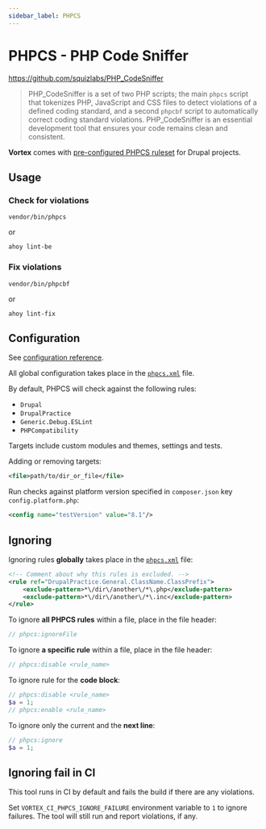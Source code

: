 ```yaml
---
sidebar_label: PHPCS
---
```


# PHPCS - PHP Code Sniffer

https://github.com/squizlabs/PHP_CodeSniffer

> PHP_CodeSniffer is a set of two PHP scripts; the main `phpcs` script that
> tokenizes PHP, JavaScript and CSS files to detect violations of a defined coding
> standard, and a second `phpcbf` script to automatically correct coding standard
> violations. PHP_CodeSniffer is an essential development tool that ensures your
> code remains clean and consistent.

**Vortex** comes with [pre-configured PHPCS ruleset](https://github.com/drevops/scaffold/blob/develop/phpcs.xml) for Drupal projects.

## Usage

### Check for violations

```shell
vendor/bin/phpcs
```
or
```shell
ahoy lint-be
```

### Fix violations

```shell
vendor/bin/phpcbf
```
or
```shell
ahoy lint-fix
```

## Configuration

See [configuration reference](https://github.com/squizlabs/PHP_CodeSniffer/wiki/Configuration-Options).

All global configuration takes place in the [`phpcs.xml`](https://github.com/drevops/scaffold/blob/develop/phpcs.xml) file.

By default, PHPCS will check against the following rules:

- `Drupal`
- `DrupalPractice`
- `Generic.Debug.ESLint`
- `PHPCompatibility`

Targets include custom modules and themes, settings and tests.

Adding or removing targets:
```xml
<file>path/to/dir_or_file</file>
```

Run checks against platform version specified in `composer.json` key `config.platform.php`:
```xml
<config name="testVersion" value="8.1"/>
```

## Ignoring

Ignoring rules **globally** takes place in the [`phpcs.xml`](https://github.com/drevops/scaffold/blob/develop/phpcs.xml) file:
```xml
<!-- Comment about why this rules is excluded. -->
<rule ref="DrupalPractice.General.ClassName.ClassPrefix">
    <exclude-pattern>*\/dir\/another\/*\.php</exclude-pattern>
    <exclude-pattern>*\/dir\/another\/*\.inc</exclude-pattern>
</rule>
```

To ignore **all PHPCS rules** within a file, place in the file header:
```php
// phpcs:ignoreFile
```

To ignore **a specific rule** within a file, place in the file header:
```php
// phpcs:disable <rule_name>
```

To ignore rule for the **code block**:
```php
// phpcs:disable <rule_name>
$a = 1;
// phpcs:enable <rule_name>
```

To ignore only the current and the **next line**:
```php
// phpcs:ignore
$a = 1;
```

## Ignoring fail in CI

This tool runs in CI by default and fails the build if there are any violations.

Set `VORTEX_CI_PHPCS_IGNORE_FAILURE` environment variable to `1` to ignore
failures. The tool will still run and report violations, if any.

